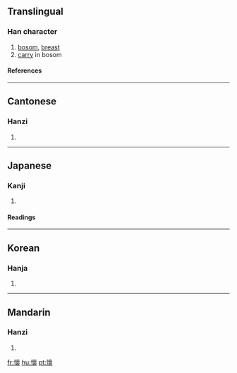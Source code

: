 {{see|懐|怀}}

==Translingual==
===Han character===
{{Han char|rn=61|rad=心|as=16|sn=19|four=9403<sub>2</sub>|canj=心卜田女 (PYWV)}}
# [[bosom]], [[breast]]
# [[carry]] in bosom
====References====
{{Han ref|kx=0408.170|dkj=11456|dj=0749.150|hdz=42369.100|uh=61F7|ud=25079|bh=C368|bd=50024}}

----
==Cantonese==
===Hanzi===
{{yue-hanzi|jyut=|y=waai4}}
# {{defn|Cantonese}}

----
==Japanese==
===Kanji===
{{ja-kanji|grade=|rs=心16}}
# {{defn|Japanese}} 
====Readings====
{{ja-readings|on=[[かい]] (kai)|kun=[[なつく]] (natsuku), [[ふところ]] (futokoro)}}

----
==Korean==
===Hanja===
{{ko-hanja|hangeul=회|eumhun=|rv=hoe|mr=hoe|y=hoy}}
# {{defn|Korean}}

----
==Mandarin==
===Hanzi===
{{cmn-hanzi|sim=怀|pin=[[huái]] ([[huai2]])|wg=huai<sup>2</sup>}}
# {{defn|Mandarin}}

[[fr:懷]]
[[hu:懷]]
[[pt:懷]]